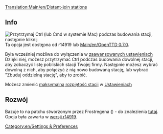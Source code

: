 [[Translation:Main/en/Distant-join stations]]
[[Category:en/Settings & Preferences]]
==Info==
[[File:pl/Join station leftclick.png|thumb|Przytrzymaj Ctrl (lub Cmd w systemie Mac) podczas budowania stacji, następnie kliknij]]
Ta opcja jest dostępna od r14919 lub [[Main/en/OpenTTD 0.7.0]].

Była wcześniej możliwa do wyłączenia w [[Main/pl/Zaawansowane ustawienia|zaawansowanych ustawieniach]]
Dzięki niej, możesz przytrzymać Ctrl podczas budowania dowolnej stacji, aby zobaczyć listę pobliskich stacji Twojej firmy. Następnie możesz wybrać dowolną z nich, aby połączyć z nią nowo budowaną stację, lub wybrać "Zbuduj oddzielną stację", aby to zrobić.

Możesz zmienić [[Main/en/Ustawienia/Ograniczenia/Pl#Maksymalna rozpiętość stacji|maksymalną rozpiętość stacji]] w [[Main/pl/Ustawienia|Ustawieniach]]

==Rozwój==
Bazuje to na patchu stworzonym przez Frostregena ({{en/Flyspray|2291}}) - do znalezienia [http://www.tt-forums.net/viewtopic.php?f=33&t=30960 tutaj]. Opcja była zawarta w [http://hg.openttd.org/openttd/trunk.hg/rev/a469f573bfaa wersji r14919].